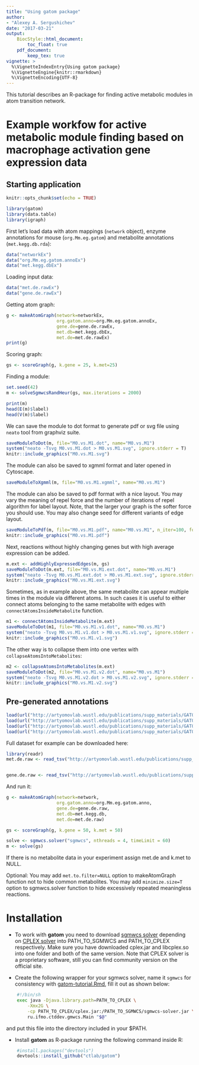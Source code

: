 ```yaml
---
title: "Using gatom package"
author: 
- "Alexey A. Sergushichev"
date: "2017-03-21"
output: 
    BiocStyle::html_document:
        toc_float: true
    pdf_document:
        keep_tex: true
vignette: >
  %\VignetteIndexEntry{Using gatom package}
  %\VignetteEngine{knitr::rmarkdown}
  %\VignetteEncoding{UTF-8} 
---
```


This tutorial describes an R-package for finding active metabolic modules in atom transition network.

# Example workfow for active metabolic module finding based on macrophage activation gene expression data

## Starting application

```r
knitr::opts_chunk$set(echo = TRUE)
```

```r
library(gatom)
library(data.table)
library(igraph)
```

First let's load data with atom mappings (`network` object),
enzyme annotations for mouse (`org.Mm.eg.gatom`)
and metabolite annotations (`met.kegg.db.rda`):

```r
data("networkEx")
data("org.Mm.eg.gatom.annoEx")
data("met.kegg.dbEx")
```

Loading input data:

```r
data("met.de.rawEx")
data("gene.de.rawEx")
```

Getting atom graph:

```r
g <- makeAtomGraph(network=networkEx, 
                   org.gatom.anno=org.Mm.eg.gatom.annoEx, 
                   gene.de=gene.de.rawEx,
                   met.db=met.kegg.dbEx, 
                   met.de=met.de.rawEx)
print(g)
```

Scoring graph:

```r
gs <- scoreGraph(g, k.gene = 25, k.met=25)
```

Finding a module:

```r
set.seed(42)
m <- solveSgmwcsRandHeur(gs, max.iterations = 2000)
```

```r
print(m)
head(E(m)$label)
head(V(m)$label)
```

We can save the module to dot format to generate pdf or svg file using `neato`
tool from graphviz suite.

```r
saveModuleToDot(m, file="M0.vs.M1.dot", name="M0.vs.M1")
system("neato -Tsvg M0.vs.M1.dot > M0.vs.M1.svg", ignore.stderr = T)
knitr::include_graphics("M0.vs.M1.svg")
```

The module can also be saved to xgmml format and later opened in Cytoscape.

```r
saveModuleToXgmml(m, file="M0.vs.M1.xgmml", name="M0.vs.M1")
```

The module can also be saved to pdf format with a nice layout.
You may vary the meaning of repel force and the number of iterations of repel algorithm for label layout. Note, that the larger your graph is the softer force you should use. 
You may also change seed for different variants of edge layout.

```r
saveModuleToPdf(m, file="M0.vs.M1.pdf", name="M0.vs.M1", n_iter=100, force=1e-5, seed=1)
knitr::include_graphics("M0.vs.M1.pdf")
```

Next, reactions without highly changing genes but with high average 
expression can be added.

```r
m.ext <- addHighlyExpressedEdges(m, gs)
saveModuleToDot(m.ext, file="M0.vs.M1.ext.dot", name="M0.vs.M1")
system("neato -Tsvg M0.vs.M1.ext.dot > M0.vs.M1.ext.svg", ignore.stderr = T)
knitr::include_graphics("M0.vs.M1.ext.svg")
```


Sometimes, as in example above, the same metabolite can appear multiple 
times in the module via different atoms. In such cases it is useful
to either connect atoms belonging to the same metabolite with edges
with `connectAtomsInsideMetabolite` function.

```r
m1 <- connectAtomsInsideMetabolite(m.ext)
saveModuleToDot(m1, file="M0.vs.M1.v1.dot", name="M0.vs.M1")
system("neato -Tsvg M0.vs.M1.v1.dot > M0.vs.M1.v1.svg", ignore.stderr = T)
knitr::include_graphics("M0.vs.M1.v1.svg")
```

The other way is to collapse them into one vertex with `collapseAtomsIntoMetabolites`:

```r
m2 <- collapseAtomsIntoMetabolites(m.ext)
saveModuleToDot(m2, file="M0.vs.M1.v2.dot", name="M0.vs.M1")
system("neato -Tsvg M0.vs.M1.v2.dot > M0.vs.M1.v2.svg", ignore.stderr = T)
knitr::include_graphics("M0.vs.M1.v2.svg")
```


## Pre-generated annotations

```r
load(url("http://artyomovlab.wustl.edu/publications/supp_materials/GATOM/network.rda"))
load(url("http://artyomovlab.wustl.edu/publications/supp_materials/GATOM/org.Mm.eg.gatom.anno.rda"))
load(url("http://artyomovlab.wustl.edu/publications/supp_materials/GATOM/org.Hs.eg.gatom.anno.rda"))
load(url("http://artyomovlab.wustl.edu/publications/supp_materials/GATOM/met.kegg.db.rda"))
```

Full dataset for example can be downloaded here:

```r
library(readr)
met.de.raw <- read_tsv("http://artyomovlab.wustl.edu/publications/supp_materials/GAM/Ctrl.vs.MandLPSandIFNg.met.de.tsv.gz")


gene.de.raw <- read_tsv("http://artyomovlab.wustl.edu/publications/supp_materials/GAM/Ctrl.vs.MandLPSandIFNg.gene.de.tsv.gz")

```

And run it:

```r
g <- makeAtomGraph(network=network, 
                   org.gatom.anno=org.Mm.eg.gatom.anno, 
                   gene.de=gene.de.raw,
                   met.db=met.kegg.db, 
                   met.de=met.de.raw)

gs <- scoreGraph(g, k.gene = 50, k.met = 50)

solve <- sgmwcs.solver("sgmwcs", nthreads = 4, timeLimit = 60) 
m <- solve(gs)
```

If there is no metabolite data in your experiment assign met.de and k.met to NULL.

Optional:
You may add `met.to.filter=NULL` option to makeAtomGraph function not to hide common metabolites.
You may add `minimize.size=T` option to sgmwcs.solver function to hide excessively repeated meaningless reactions.
 
# Installation
 
 * To work with **gatom** you need to download [sgmwcs solver](https://github.com/ctlab/sgmwcs-solver/releases) depending on [CPLEX solver](https://www.ibm.com/uk-en/marketplace/ibm-ilog-cplex) into PATH_TO_SGMWCS and PATH_TO_CPLEX respectively. Make sure you have downloaded cplex.jar and libcplex.so into one folder and both of the same version. Note that CPLEX solver is a proprietary software, still you can find community version on the official site.

* Create the following wrapper for your sgmwcs solver, name it `sgmwcs` for consistency with [gatom-tutorial.Rmd](https://github.com/ctlab/gatom/blob/master/vignettes/gatom-tutorial.Rmd#pre-generated-annotations), fill it out as shown below:
```bash
    #!/bin/sh
    exec java -Djava.library.path=PATH_TO_CPLEX \
        -Xmx2G \
        -cp PATH_TO_CPLEX/cplex.jar:/PATH_TO_SGMWCS/sgmwcs-solver.jar \
        ru.ifmo.ctddev.gmwcs.Main "$@"
```
    
and put this file into the directory included in your $PATH.

* Install **gatom** as R-package running the following command inside R:
```R
    #install.packages("devtools")
    devtools::install_github("ctlab/gatom")
```

